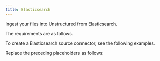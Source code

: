 ```yaml
---
title: Elasticsearch
---
```


Ingest your files into Unstructured from Elasticsearch.

The requirements are as follows.


<ElasticsearchPrerequisites />

To create a Elasticsearch source connector, see the following examples.


<CodeGroup>
    <ElasticsearchSDK />
    <ElasticsearchAPIRESTCreate />
</CodeGroup>

Replace the preceding placeholders as follows:


<ElasticsearchAPIPlaceholders />

